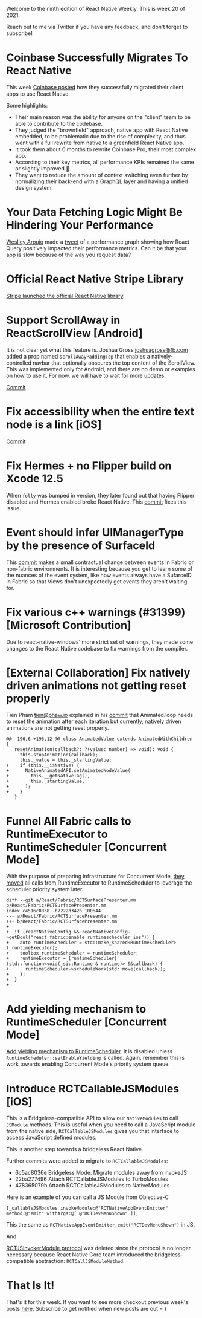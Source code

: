 

Welcome to the ninth edition of React Native Weekly. This is week 20 of 2021.

Reach out to me via Twitter if you have any feedback, and don't forget to subscribe!


# Coinbase Successfully Migrates To React Native

This week [Coinbase posted](https://blog.coinbase.com/announcing-coinbases-successful-transition-to-react-native-af4c591df971) how they successfully migrated their client apps to use React Native. 

Some highlights:

- Their main reason was the ability for anyone on the "client" team to be able to contribute to the codebase.
- They judged the "brownfield" approach, native app with React Native embedded, to be problematic due to the rise of complexity, and thus went with a full rewrite from native to a greenfield React Native app. 
- It took them about 6 months to rewrite Coinbase Pro, their most complex app.
- According to their key metrics, all performance KPIs remained the same or slightly improved 🤯.
- They want to reduce the amount of context switching even further by normalizing their back-end with a GraphQL layer and having a unified design system.



# Your Data Fetching Logic Might Be Hindering Your Performance


[Weslley Aroujo](https://twitter.com/_weslleyaraujo) made a [tweet](https://twitter.com/_weslleyaraujo/status/1393121444851326976?s=20) of a performance graph showing how React Query positively impacted their performance metrics. Can it be that your app is slow because of the way you request data? 


# Official React Native Stripe Library

[Stripe launched the official React Native library](https://twitter.com/StripeDev/status/1391863173926506501).



# Support ScrollAway in ReactScrollView [Android]

It is not clear yet what this feature is. Joshua Gross <joshuagross@fb.com> added a prop named `scrollAwayPaddingTop` that enables a natively-controlled navbar that optionally obscures the top content of the ScrollView. This was implemented only for Android, and there are no demo or examples on how to use it. For now, we will have to wait for more updates.

[Commit](https://github.com/facebook/react-native/commit/0ef5beee85) 


# Fix accessibility when the entire text node is a link [iOS]

[Commit](https://github.com/facebook/react-native/commit/83e5cdd369) 


# Fix Hermes + no Flipper build on Xcode 12.5

When `folly` was bumped in version, they later found out that having Flipper disabled and Hermes enabled broke React Native. This [commit](https://github.com/facebook/react-native/commit/b9243e00e3) fixes this issue.
 

# Event should infer UIManagerType by the presence of SurfaceId

This [commit](https://github.com/facebook/react-native/commit/52b45a44b4 ) makes a small contractual change between events in Fabric or non-fabric environments. It is interesting because you get to learn some of the nuances of the event system, like how events always have a SufarceID in Fabric so that Views don't unexpectedly get events they aren't waiting for.


# Fix various c++ warnings (#31399) [Microsoft Contribution]

Due to react-native-windows' more strict set of warnings, they made some changes to the React Native codebase to fix warnings from the compiler.

# [External Collaboration] Fix natively driven animations not getting reset properly 

Tien Pham <tien@phaw.io> explained in his [commit](https://github.com/facebook/react-native/commit/129180c77b) that Animated.loop needs to reset the animation after each iteration but currently, natively driven animations are not getting reset properly.

```
@@ -196,6 +196,12 @@ class AnimatedValue extends AnimatedWithChildren {
   resetAnimation(callback?: ?(value: number) => void): void {
     this.stopAnimation(callback);
     this._value = this._startingValue;
+    if (this.__isNative) {
+      NativeAnimatedAPI.setAnimatedNodeValue(
+        this.__getNativeTag(),
+        this._startingValue,
+      );
+    }
   }
```



# Funnel All Fabric calls to RuntimeExecutor to RuntimeScheduler [Concurrent Mode]


With the purpose of preparing infrastructure for Concurrent Mode, [they moved](https://github.com/facebook/react-native/commit/9b3c12dc87) all calls from RuntimeExecutor to RuntimeScheduler to leverage the scheduler priority system later.

```
diff --git a/React/Fabric/RCTSurfacePresenter.mm b/React/Fabric/RCTSurfacePresenter.mm
index c4516c8838..b7222d342b 100644
--- a/React/Fabric/RCTSurfacePresenter.mm
+++ b/React/Fabric/RCTSurfacePresenter.mm
+
+  if (reactNativeConfig && reactNativeConfig->getBool("react_fabric:enable_runtimescheduler_ios")) {
+    auto runtimeScheduler = std::make_shared<RuntimeScheduler>(_runtimeExecutor);
+    toolbox.runtimeScheduler = runtimeScheduler;
+    runtimeExecutor = [runtimeScheduler](std::function<void(jsi::Runtime & runtime)> &&callback) {
+      runtimeScheduler->scheduleWork(std::move(callback));
+    };
+  }
+
```

# Add yielding mechanism to RuntimeScheduler [Concurrent Mode]

[Add yielding mechanism to RuntimeScheduler](https://github.com/facebook/react-native/commit/52a995d611). It is disabled unless `RuntimeScheduler::setEnableYielding` is called. Again, remember this is work towards enabling Concurrent Mode's priority system queue.


# Introduce RCTCallableJSModules [iOS]

This is a Bridgeless-compatible API to allow our `NativeModules` to call `JSModule` methods. This is useful when you need to call a JavaScript module from the native side, `RCTCallableJSModules` gives you that interface to access JavaScript defined modules.  

This is another step towards a bridgeless React Native.


Further commits were added to migrate to `RCTCallableJSModules`:


- 6c5ac8036e Bridgeless Mode: Migrate modules away from invokeJS
- 22ba277496 Attach RCTCallableJSModules to TurboModules
- 478365079b Attach RCTCallableJSModules to NativeModules

Here is an example of you can call a JS Module from Objective-C

`[_callableJSModules invokeModule:@"RCTNativeAppEventEmitter" method:@"emit" withArgs:@[ @"RCTDevMenuShown" ]];`

This the same as `RCTNativeAppEventEmitter.emit("RCTDevMenuShown")` in JS.

And

[RCTJSInvokerModule protocol](https://github.com/facebook/react-native/commit/73fbe80fc4) was deleted since the protocol is no longer necessary because React Native Core team introduced the bridgeless-compatible abstraction: `RCTCallJSModuleMethod`.


# That Is It!

That's it for this week. If you want to see more checkout previous week's posts [here](/tags/react-native). Subscribe to get notified when new posts are out = )


